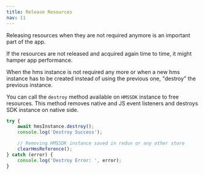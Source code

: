 ```yaml
---
title: Release Resources
nav: 11
---
```


Releasing resources when they are not required anymore is an important part of the app.

If the resources are not released and acquired again time to time, it might hamper app performance.

When the hms instance is not required any more or when a new hms instance has to be created instead of using the previous one, "destroy" the previous instance.

You can call the `destroy` method available on `HMSSDK` instance to free resources. This method removes native and JS event listeners and destroys SDK instance on native side.

```js
try {
    await hmsInstance.destroy();
    console.log('Destroy Success');

    // Removing HMSSDK instance saved in redux or any other store
    clearHmsReference();
} catch (error) {
    console.log('Destroy Error: ', error);
}
```
